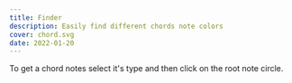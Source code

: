 ```yaml
---
title: Finder
description: Easily find different chords note colors
cover: chord.svg
date: 2022-01-20
---
```


<script setup>
	from 'tonal' import {notes} from '#/use/theory' import {globalScale} from
	'#/use/chroma' import {computed} from 'vue' const chords = computed(() =>
	Progression.fromRomanNumerals(notes[globalScale.tonic], `bII7, iim6, III7,
	ivm6, V7, #vm6, vim6, bVII7, VIIo7`.split(', '))) const chordsInfo =
	computed(()=>chords.value.map(ch =>Chord.get(ch).notes.map(Note.simplify)))
</script>

To get a chord notes select it's type and then click on the root note circle.

<client-only>
	<chord-finder />
</client-only>

<!-- ### Secondary chords


<chroma-keys class="max-w-80" v-model:pitch="globalScale.tonic"></chroma-keys>

 {{ chords }}

<pre class="text-xs">{{ chordsInfo }}</pre>  -->
